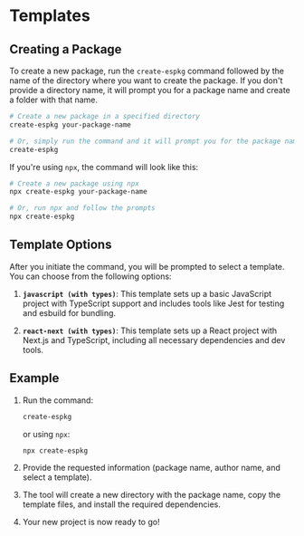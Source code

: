 # Templates

## Creating a Package

To create a new package, run the `create-espkg` command followed by the name of the directory where you want to create the package. If you don't provide a directory name, it will prompt you for a package name and create a folder with that name.

```bash
# Create a new package in a specified directory
create-espkg your-package-name

# Or, simply run the command and it will prompt you for the package name
create-espkg
```

If you're using `npx`, the command will look like this:

```bash
# Create a new package using npx
npx create-espkg your-package-name

# Or, run npx and follow the prompts
npx create-espkg
```

## Template Options

After you initiate the command, you will be prompted to select a template. You can choose from the following options:

1. **`javascript (with types)`**: This template sets up a basic JavaScript project with TypeScript support and includes tools like Jest for testing and esbuild for bundling.

2. **`react-next (with types)`**: This template sets up a React project with Next.js and TypeScript, including all necessary dependencies and dev tools.

## Example

1. Run the command:

    ```bash
    create-espkg
    ```

    or using `npx`:

    ```bash
    npx create-espkg
    ```

2. Provide the requested information (package name, author name, and select a template).

3. The tool will create a new directory with the package name, copy the template files, and install the required dependencies.

4. Your new project is now ready to go!